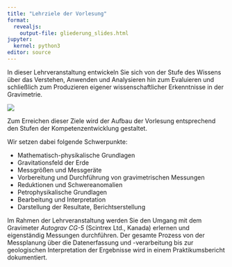 ```yaml
---
title: "Lehrziele der Vorlesung"
format:
  revealjs:
    output-file: gliederung_slides.html
jupyter:
  kernel: python3
editor: source
---
```


In dieser Lehrveranstaltung entwickeln Sie sich von der Stufe des Wissens über das Verstehen, Anwenden und Analysieren hin zum Evaluieren und schließlich zum Produzieren eigener wissenschaftlicher Erkenntnisse in der Gravimetrie.

![](images/Gravimetrie_Kompetenzleiter.excalidraw.svg)

Zum Erreichen dieser Ziele wird der Aufbau der Vorlesung entsprechend den Stufen der Kompetenzentwicklung gestaltet.

Wir setzen dabei folgende Schwerpunkte:

- Mathematisch-physikalische Grundlagen
- Gravitationsfeld der Erde
- Messgrößen und Messgeräte
- Vorbereitung und Durchführung von gravimetrischen Messungen
- Reduktionen und Schwereanomalien
- Petrophysikalische Grundlagen
- Bearbeitung und Interpretation
- Darstellung der Resultate, Berichtserstellung


Im Rahmen der Lehrveranstaltung werden Sie den Umgang mit dem Gravimeter _Autograv CG-5_ (Scintrex Ltd., Kanada) erlernen und eigenständig Messungen durchführen. Der gesamte Prozess von der Messplanung über die Datenerfassung und -verarbeitung bis zur geologischen Interpretation der Ergebnisse wird in einem Praktikumsbericht dokumentiert.